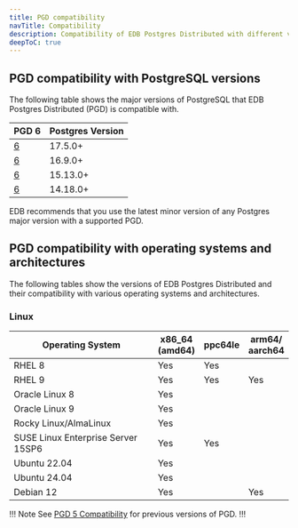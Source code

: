 ```yaml
---
title: PGD compatibility
navTitle: Compatibility
description: Compatibility of EDB Postgres Distributed with different versions of PostgreSQL
deepToC: true
---
```


## PGD compatibility with PostgreSQL versions

The following table shows the major versions of PostgreSQL that EDB Postgres Distributed (PGD) is compatible with.

| PGD 6       | Postgres Version |
|-------------|------------------|
| [6](/pgd/6.1/) | 17.5.0+          |
| [6](/pgd/6.1/) | 16.9.0+          |
| [6](/pgd/6.1/) | 15.13.0+         |
| [6](/pgd/6.1/) | 14.18.0+         |

EDB recommends that you use the latest minor version of any Postgres major version with a supported PGD.

## PGD compatibility with operating systems and architectures

The following tables show the versions of EDB Postgres Distributed and their compatibility with various operating systems and architectures.

### Linux

| Operating System                   | x86_64<br/>(amd64) | ppc64le | arm64/<br/>aarch64 |
|------------------------------------|----------------|---------|---------------|
| RHEL 8                             | Yes            | Yes     |               |
| RHEL 9                             | Yes            | Yes     | Yes           |
| Oracle Linux 8                     | Yes            |         |               |
| Oracle Linux 9                     | Yes            |         |               |
| Rocky Linux/AlmaLinux              | Yes            |         |               |
| SUSE Linux Enterprise Server 15SP6 | Yes            | Yes     |               |
| Ubuntu 22.04                       | Yes            |         |               |
| Ubuntu 24.04                       | Yes            |         |               |
| Debian 12                          | Yes            |         | Yes           |

!!! Note
See [PGD 5 Compatibility](/pgd/5.8/compatibility) for previous versions of PGD.
!!!
